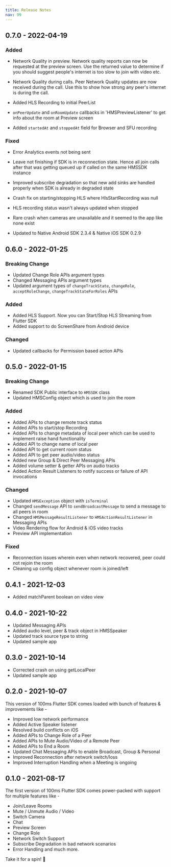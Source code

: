 ```yaml
---
title: Release Notes
nav: 99
---
```


## 0.7.0 - 2022-04-19

### Added

- Network Quality in preview. Network quality reports can now be requested at the preview screen. Use the returned value to determine if you should suggest people's internet is too slow to join with video etc.

- Network Quality during calls. Peer Network Quality updates are now received during the call. Use this to show how strong any peer's internet is during the call.

- Added HLS Recording to initial PeerList

- `onPeerUpdate` and `onRoomUpdate` callbacks in 'HMSPreviewListener' to get info about the room at Preview screen

- Added `startedAt` and `stoppedAt` field for Browser and SFU recording

### Fixed

- Error Analytics events not being sent

- Leave not finishing if SDK is in reconnection state. Hence all join calls after that was getting queued up if called on the same HMSSDK instance

- Improved subscribe degradation so that new add sinks are handled properly when SDK is already in degraded state

- Crash fix on starting/stopping HLS where HlsStartRecording was null

- HLS recording status wasn't always updated when stopped

- Rare crash when cameras are unavailable and it seemed to the app like none exist

- Updated to Native Android SDK 2.3.4 & Native iOS SDK 0.2.9


## 0.6.0 - 2022-01-25
 ### Breaking Change 
 - Updated Change Role APIs argument types
 - Changed Messaging APIs argument types
 - Updated argument types of `changeTrackState`, `changeRole`, `acceptRoleChange`, `changeTrackStateForRoles` APIs

### Added
- Added HLS Support. Now you can Start/Stop HLS Streaming from Flutter SDK
- Added support to do ScreenShare from Android device
  
### Changed
- Updated callbacks for Permission based action APIs

## 0.5.0 - 2022-01-15
 ### Breaking Change 
 - Renamed SDK Public interface to `HMSSDK` class
 - Updated HMSConfig object which is used to join the room

 ### Added 
 - Added APIs to change remote track status
 - Added APIs to start/stop Recording
 - Added APIs to change metadata of local peer which can be used to implement raise hand functionality
 - Added API to change name of local peer
 - Added API to get current room status
 - Added API to get peer audio/video status
 - Added new Group & Direct Peer Messaging APIs
 - Added volume setter & getter APIs on audio tracks
 - Added Action Result Listeners to notify success or failure of API invocations

 ### Changed
 - Updated `HMSException` object with `isTerminal` 
 - Changed `sendMessage` API to `sendBroadcastMessage` to send a message to all peers in room
 - Changed `HMSMessageResultListener` to `HMSActionResultListener` in Messaging APIs
 - Video Rendering flow for Android & iOS video tracks
 - Preview API implementation

 ### Fixed 
 - Reconnection issues wherein even when network recovered, peer could not rejoin the room 
 - Cleaning up config object whenever room is joined/left

## 0.4.1 - 2021-12-03
- Added matchParent boolean on video view


## 0.4.0 - 2021-10-22
- Updated Messaging APIs
- Added audio level, peer & track object in HMSSpeaker
- Updated track source type to string
- Updated sample app


## 0.3.0 - 2021-10-14
- Corrected crash on using getLocalPeer
- Updated sample app


## 0.2.0 - 2021-10-07

This version of 100ms Flutter SDK comes loaded with bunch of features & improvements like -

- Improved low network performance
- Added Active Speaker listener
- Resolved build conflicts on iOS
- Added APIs to Change Role of a Peer
- Added APIs to Mute Audio/Video of a Remote Peer
- Added APIs to End a Room
- Updated Chat Messaging APIs to enable Broadcast, Group & Personal
- Improved Reconnection after network switch/loss
- Improved Interruption Handling when a Meeting is ongoing

## 0.1.0 - 2021-08-17

The first version of 100ms Flutter SDK comes power-packed with support for multiple features like -

- Join/Leave Rooms
- Mute / Unmute Audio / Video
- Switch Camera
- Chat
- Preview Screen
- Change Role
- Network Switch Support
- Subscribe Degradation in bad network scenarios
- Error Handling and much more.

Take it for a spin! 🥳
